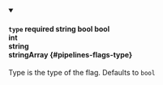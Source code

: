 
<details className="config-field" data-expandable="false" open>
<summary>

#### `type` <span className="config-field-required" data-required="false">required</span> <span className="config-field-type">string</span> <span className="config-field-default">bool</span> <span className="config-field-enum"><span>bool<br/>int<br/>string<br/>stringArray</span></span> {#pipelines-flags-type}

Type is the type of the flag. Defaults to `bool`

</summary>



</details>
